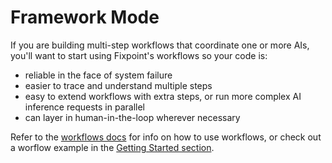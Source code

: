 # Framework Mode

If you are building multi-step workflows that coordinate one or more AIs, you'll
want to start using Fixpoint's workflows so your code is:

- reliable in the face of system failure
- easier to trace and understand multiple steps
- easy to extend workflows with extra steps, or run more complex AI inference
  requests in parallel
- can layer in human-in-the-loop wherever necessary

Refer to the [workflows docs](/workflows-and-durability/workflows) for info on
how to use workflows, or check out a worflow example in the
[Getting Started section](/getting-started).

